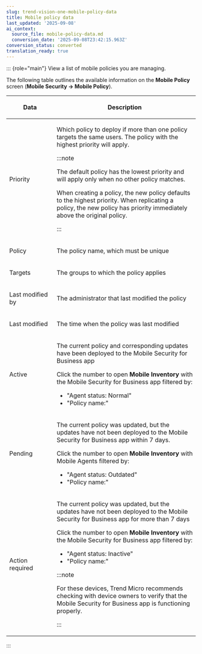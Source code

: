 ```yaml
---
slug: trend-vision-one-mobile-policy-data
title: Mobile policy data
last_updated: '2025-09-08'
ai_context:
  source_file: mobile-policy-data.md
  conversion_date: '2025-09-08T23:42:15.963Z'
conversion_status: converted
translation_ready: true
---
```


::: {role="main"}
View a list of mobile policies you are managing.

The following table outlines the available information on the **Mobile Policy** screen (**Mobile Security → Mobile Policy**).

<table>
<colgroup>
<col style="width: 25%" />
<col style="width: 75%" />
</colgroup>
<thead>
<tr>
<th><p>Data</p></th>
<th><p>Description</p></th>
</tr>
</thead>
<tbody>
<tr>
<td><p>Priority</p></td>
<td><p>Which policy to deploy if more than one policy targets the same users. The policy with the highest priority will apply.</p>


:::note

<p>The default policy has the lowest priority and will apply only when no other policy matches.</p>
<p>When creating a policy, the new policy defaults to the highest priority. When replicating a policy, the new policy has priority immediately above the original policy.</p>


:::

</td>
</tr>
<tr>
<td><p>Policy</p></td>
<td><p>The policy name, which must be unique</p></td>
</tr>
<tr>
<td><p>Targets</p></td>
<td><p>The groups to which the policy applies</p></td>
</tr>
<tr>
<td><p>Last modified by</p></td>
<td><p>The administrator that last modified the policy</p></td>
</tr>
<tr>
<td><p>Last modified</p></td>
<td><p>The time when the policy was last modified</p></td>
</tr>
<tr>
<td><p>Active</p></td>
<td><p>The current policy and corresponding updates have been deployed to the Mobile Security for Business app</p>
<p>Click the number to open <strong>Mobile Inventory</strong> with the Mobile Security for Business app filtered by:</p>
<ul>
<li>"Agent status: Normal"</li>
<li>"Policy name:"</li>
</ul></td>
</tr>
<tr>
<td><p>Pending</p></td>
<td><p>The current policy was updated, but the updates have not been deployed to the Mobile Security for Business app within 7 days.</p>
<p>Click the number to open <strong>Mobile Inventory</strong> with Mobile Agents filtered by:</p>
<ul>
<li>"Agent status: Outdated"</li>
<li>"Policy name:"</li>
</ul></td>
</tr>
<tr>
<td><p>Action required</p></td>
<td><p>The current policy was updated, but the updates have not been deployed to the Mobile Security for Business app for more than 7 days</p>
<p>Click the number to open <strong>Mobile Inventory</strong> with the Mobile Security for Business app filtered by:</p>
<ul>
<li>"Agent status: Inactive"</li>
<li>"Policy name:"</li>
</ul>


:::note

<p>For these devices, Trend Micro recommends checking with device owners to verify that the Mobile Security for Business app is functioning properly.</p>


:::

</td>
</tr>
</tbody>
</table>
:::
